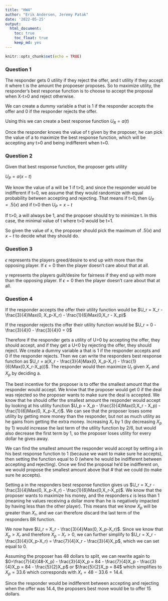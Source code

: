 ```yaml
---
title: "HW4"
author: "Erik Andersen, Jeremy Patak"
date: '2022-05-25'
output: 
  html_document:
    toc: true
    toc_float: true
    keep_md: yes
---
```


```r
knitr::opts_chunk$set(echo = TRUE)
```

### Question 1

The responder gets 0 utility if they reject the offer, and t utility if they accept it where t is the amount the propoeser proposes. So to maximize utility, the responder's best response function is to choose to accept the proposal when X-t>0 and reject otherwise.

We can create a dummy variable a that is 1 if the responder accepts the offer and 0 if the responder rejects the offer. 

Using this we can create a best response function $U_R = a(t)$

Once the responder knows the value of t given by the proposer, he can pick the value of a to maximize the best response function, which will be accepting any t>0 and being indifferent when t=0.

### Question 2

Given that best response function, the proposer gets utility

$U_P = a(x-t)$ 

We know the value of a will be 1 if t>0, and since the responder would be indifferent if t=0, we assume that they would randomize with equal probability between accepting and rejecting. That means if t=0, then $U_P = .5(x)$ and if t>0 then $U_P = x-t$

If t>0, a will always be 1, and the proposer should try to minimize t. In this case, the minimal value of t where t>0 would be t=1.

So given the value of x, the proposer should pick the maximum of $.5(x)$ and $x-t$ to decide what they should do.

### Question 3

$\epsilon$ represents the players greed/desire to end up with more than the opposing player. If $\epsilon = 0$ then the player doesn't care about that at all.

$\gamma$ represents the players guilt/desire for fairness if they end up with more than the opposing player. If $\epsilon = 0$ then the player doesn't care about that at all.

### Question 4

If the responder accepts the offer their utility function would be
$U_r = X_r - \frac{3}{4}Max(0, X_p-X_r) - \frac{1}{6}Max(0,X_r - X_p)$

If the responder rejects the offer their utility function would be 
$U_r = 0 - \frac{3}{4}0 - \frac{3}{4}0 = 0$

Therefore if the responder gets a utility of U>0 by accepting the offer, they should accept, and if they get a U<0 by rejecting the offer, they should reject. We create a dummy variable a that is 1 if the responder accepts and 0 if the responder rejects. Then we can write the responders best response function as $U_r = a(X_r - \frac{3}{4}Max(0, X_p-X_r) - \frac{1}{6}Max(0,X_r-X_p))$. The responder would then maximize $U_r$ given $X_r$ and $X_p$ by deciding a.

The best incentive for the proposer is to offer the smallest amount that the responder would accept. We know that the proposer would get 0 if the deal was rejected so the proposer wants to make sure the deal is accepted. We know that he should offer the smallest amount the responder would accept by looking at his utility function $U_p = X_p - \frac{3}{4}Max(0,X_r - X_p) - \frac{1}{6}Max(0, X_p-X_r)$. We can see that the proposer loses some utility by getting more money than the responder, but not as much utility as he gains from getting the extra money. Increasing $X_r$ by 1 (by decreasing $X_p$ by 1) would increase the last term of the utility function by 2/6, but would also decrease the first term by 1, so the proposer loses utility for every dollar he gives away.

We can find the smallest amount the responder would accept by setting a in his best response function to 1 (because we want to make sure he accepts), then setting the function equal to 0 (where he would be indifferent between accepting and rejecting). Once we find the proposal he'd be indifferent on, we would propose the smallest amount above that # that we could (to make sure he accepts).

Setting a in the responders best response function gives us $U_r = X_r - \frac{3}{4}Max(0, X_p-X_r) - \frac{1}{6}Max(0,X_r-X_p)$. We know that the proposer wants to maximize his money, and the responders $\epsilon$ is less than 1 (meaning he values receiving a dollar more than he is negatively impacted by having less than the other player). This means that we know $X_p$ will be greater than $X_r$, and we can therefore discard the last term of the responders BR function.

We now have $U_r = X_r - \frac{3}{4}Max(0, X_p-X_r)$. Since we know that $X_p > X_r$ and therefore $X_p - X_r >0$, we can further simplify to $U_r = X_r - \frac{3}{4}(X_p-X_r) = \frac{7}{4}X_r - \frac{3}{4}X_p$, which we can set equal to 0. 

Assuming the proposer has 48 dollars to split, we can rewrite again to $0=\frac{7}{4}(48-X_p) - \frac{3}{4}X_p = 84 - \frac{7}{4}X_p - \frac{3}{4}X_p = 84 - \frac{5}{2}X_p$ or $\frac{5}{2}X_p = 84$ which simplifies to $X_p = 33.6$ which corresponds with $X_r = 48-33.6 = 14.4$.

Since the responder would be indifferent between accepting and rejecting when the offer was 14.4, the proposers best move would be to offer 15 dollars.
